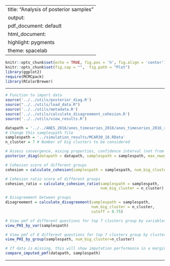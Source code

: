 
---
title: "Analysis of posterior samples"
output:
  pdf_document: default
  html_document:
    highlight: pygments
    theme: spacelab
---

```r
knitr::opts_chunk$set(echo = TRUE, fig.pos = 'h', fig.align = 'center')
knitr::opts_chunk$set(fig.cap = "",  fig.path = "Plot")
library(ggplot2)
require(MCMCpack)
library(RColorBrewer)
```

* * *

```r
# Function to import data
source('../../utils/posterior_diag.R')
source("../../utils/load_data.R")
source('../../utils/metadata.R')
source('../../utils/calculate_disagreement_cohesion.R')
source('../../utils/view_results.R')
```

```r
datapath = '../../ANES_2016/anes_timeseries_2016/anes_timeseries_2016_rawdata.txt'
# Change this samplespath file
samplespath = '../simulation_results/MCAR30_18.RData'
n_cluster = 7 # Number of big clusters to be considered
```

```r
# Assess convergence, mixing properties, confidence interval (not from combining rule)
posterior_diag(datapath = datapath, samplespath = samplespath, max_nway = 1)
```

```r
# Cohesion score of different groups
cohesion = calculate_cohesion(samplespath = samplespath, num_big_cluster = n_cluster)
```

```r
# Cohesion ratio score of different groups
cohesion_ratio = calculate_cohesion_ratio(samplespath = samplespath, 
                                          num_big_cluster = n_cluster)
```

```r
# Disagreement between groups
disagreement = calculate_disagreement(samplespath = samplespath, 
                                      num_big_cluster = n_cluster,
                                      cutoff = 0.75)
```

```r
# View pmf of different questions for top 7 clusters group by variables
view_PHI_by_var(samplespath)
```

```r
# View pmf of 8 different questions for top 7 clusters group by cluster index
view_PHI_by_group(samplespath, num_big_cluster=n_cluster)
```

```r
# If data is missing, this will show imputation performance in a marginal sense
compare_imputed_pmf(datapath, samplespath)
```
* * *



